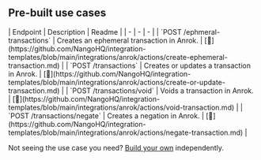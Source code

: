
## Pre-built use cases

<AccordionGroup>


<Accordion title="Others">
| Endpoint | Description | Readme |
| - | - | - |
| `POST /ephmeral-transactions` | Creates an ephemeral transaction in Anrok. | [🔗](https://github.com/NangoHQ/integration-templates/blob/main/integrations/anrok/actions/create-ephemeral-transaction.md) |
| `POST /transactions` | Creates or updates a transaction in Anrok. | [🔗](https://github.com/NangoHQ/integration-templates/blob/main/integrations/anrok/actions/create-or-update-transaction.md) |
| `POST /transactions/void` | Voids a transaction in Anrok. | [🔗](https://github.com/NangoHQ/integration-templates/blob/main/integrations/anrok/actions/void-transaction.md) |
| `POST /transactions/negate` | Creates a negation in Anrok. | [🔗](https://github.com/NangoHQ/integration-templates/blob/main/integrations/anrok/actions/negate-transaction.md) |
</Accordion>

</AccordionGroup>

<Tip>Not seeing the use case you need? [Build your own](https://nango.dev/slack) independently.</Tip>
